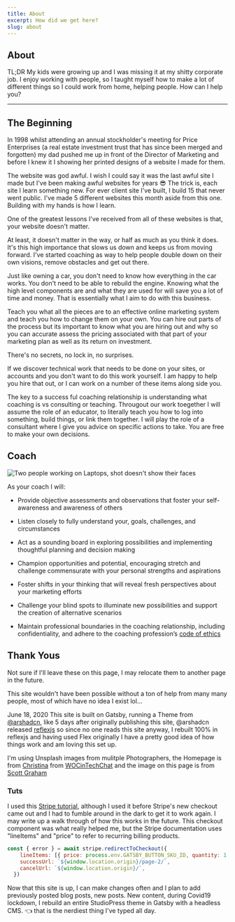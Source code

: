 ```yaml
---
title: About
excerpt: How did we get here?
slug: about
---
```


<Section p="4">
  <Container className="pageContainer">

# About

TL;DR My kids were growing up and I was missing it at my shitty corporate job. I enjoy working with people, so I taught myself how to make a lot of different things so I could work from home, helping people. How can I help you?

<Hr />

## The Beginning

In 1998 whilst attending an annual stockholder's meeting for Price Enterprises (a real estate investment trust that has since been merged and forgotten) my dad pushed me up in front of the Director of Marketing and before I knew it I showing her printed designs of a website I made for them.

The website was god awful. I wish I could say it was the last awful site I made but I've been making awful websites for years 😎 The trick is, each site I learn something new. For ever client site I've built, I build 15 that never went public. I've made 5 different websites this month aside from this one. Building with my hands is how I learn.

One of the greatest lessons I've received from all of these websites is that, your website doesn't matter.

At least, it doesn't matter in the way, or half as much as you think it does. It's this high importance that slows us down and keeps us from moving forward. I've started coaching as way to help people double down on their own visions, remove obstacles and get out there.

Just like owning a car, you don't need to know how everything in the car works. You don't need to be able to rebuild the engine. Knowing what the high level components are and what they are used for will save you a lot of time and money. That is essentially what I aim to do with this business.

Teach you what all the pieces are to an effective online marketing system and teach you how to change them on your own. You can hire out parts of the process but its important to know what you are hiring out and why so you can accurate assess the pricing associated with that part of your marketing plan as well as its return on investment.

There's no secrets, no lock in, no surprises.

If we discover technical work that needs to be done on your sites, or accounts and you don't want to do this work yourself. I am happy to help you hire that out, or I can work on a number of these items along side you.

The key to a success ful coaching relationship is understanding what coaching is vs consulting or teaching. Througout our work toegether I will assume the role of an educator, to literally teach you how to log into something, build things, or link them together. I will play the role of a consultant where I give you advice on specific actions to take. You are free to make your own decisions.

## Coach
<Image src="scott-graham-5fNmWej4tAA-unsplash.jpg" alt="Two people working on Laptops, shot doesn't show their faces" />


As your coach I will:

- Provide objective assessments and observations that foster your self-awareness and awareness of others

- Listen closely to fully understand your, goals, challenges, and circumstances

- Act as a sounding board in exploring possibilities and implementing thoughtful planning and decision making

- Champion opportunities and potential, encouraging stretch and challenge commensurate with your personal strengths and aspirations

- Foster shifts in your thinking that will reveal fresh perspectives about your marketing efforts

- Challenge your blind spots to illuminate new possibilities and support the creation of alternative scenarios

- Maintain professional boundaries in the coaching relationship, including confidentiality, and adhere to the coaching profession’s <A href="https://coachfederation.org/code-of-ethics">code of ethics</A>

## Thank Yous

Not sure if I'll leave these on this page, I may relocate them to another page in the future.

This site wouldn't have been possible without a ton of help from many many people, most of which have no idea I exist lol...

June 18, 2020
This site is built on Gatsby, running a Theme from <A href="https://twitter.com/arshadcn">@arshadcn</A>, <Block src="strikethrough" text="I ended up shadowing more than half of the components but doing so taught me a tremendous amount about GatsbyJS, GatsbyJS Themes, which was super fun." /> like 5 days after originally publishing this site, @arshadcn released <A href="https://reflexjs.org">reflexjs</A> so since no one reads this site anyway, I rebuilt 100% in reflexjs and having used Flex originally I have a pretty good idea of how things work and am loving this set up.

I'm using Unsplash images from mulitple Photographers, the Homepage is from <A href="https://unsplash.com/@wocintechchat">Christina</A> from <A href="https://www.wocintechchat.com/">WOCinTechChat</A> and the image on this page is from <A href="https://unsplash.com/@sctgrhm">Scott Graham</A>

### Tuts

I used this <A href="https://github.com/gatsbyjs/gatsby/blob/master/examples/ecommerce-tutorial-with-stripe/src/components/checkout.js">Stripe tutorial</A>, although I used it before Stripe's new checkout came out and I had to fumble around in the dark to get it to work again. I may write up a walk through of how this works in the future. This checkout component was what really helped me, but the Stripe documentation uses "lineItems" and "price" to refer to recurring billing products.

```Javascript
const { error } = await stripe.redirectToCheckout({
    lineItems: [{ price: process.env.GATSBY_BUTTON_SKU_ID, quantity: 1 }],
    successUrl: `${window.location.origin}/page-2/`,
    cancelUrl: `${window.location.origin}/`,
  })

```

Now that this site is up, I can make changes often and I plan to add previously posted blog posts, new posts. New content, during Covid19 lockdown, I rebuild an entire StudioPress theme in Gatsby with a headless CMS. 👈 that is the nerdiest thing I've typed all day.
</Container>
</Section>